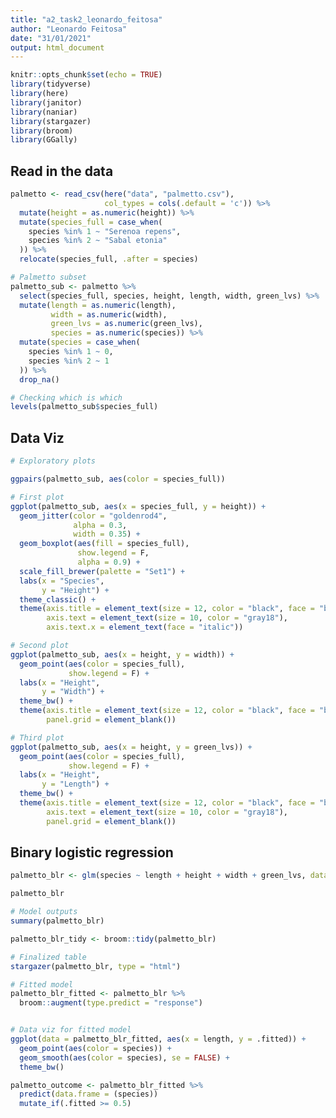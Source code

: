 ```yaml
---
title: "a2_task2_leonardo_feitosa"
author: "Leonardo Feitosa"
date: "31/01/2021"
output: html_document
---
```


```r
knitr::opts_chunk$set(echo = TRUE)
library(tidyverse)
library(here)
library(janitor)
library(naniar)
library(stargazer)
library(broom)
library(GGally)
```


## Read in the data

```r
palmetto <- read_csv(here("data", "palmetto.csv"), 
                     col_types = cols(.default = 'c')) %>% 
  mutate(height = as.numeric(height)) %>% 
  mutate(species_full = case_when(
    species %in% 1 ~ "Serenoa repens",
    species %in% 2 ~ "Sabal etonia"
  )) %>% 
  relocate(species_full, .after = species)

# Palmetto subset
palmetto_sub <- palmetto %>% 
  select(species_full, species, height, length, width, green_lvs) %>% 
  mutate(length = as.numeric(length),
         width = as.numeric(width),
         green_lvs = as.numeric(green_lvs),
         species = as.numeric(species)) %>% 
  mutate(species = case_when(
    species %in% 1 ~ 0,
    species %in% 2 ~ 1
  )) %>% 
  drop_na()

# Checking which is which
levels(palmetto_sub$species_full)
```



## Data Viz

```r
# Exploratory plots

ggpairs(palmetto_sub, aes(color = species_full))

# First plot
ggplot(palmetto_sub, aes(x = species_full, y = height)) +
  geom_jitter(color = "goldenrod4",
              alpha = 0.3,
              width = 0.35) +
  geom_boxplot(aes(fill = species_full),
               show.legend = F,
               alpha = 0.9) +
  scale_fill_brewer(palette = "Set1") +
  labs(x = "Species",
       y = "Height") +
  theme_classic() +
  theme(axis.title = element_text(size = 12, color = "black", face = "bold"),
        axis.text = element_text(size = 10, color = "gray18"),
        axis.text.x = element_text(face = "italic"))

# Second plot
ggplot(palmetto_sub, aes(x = height, y = width)) +
  geom_point(aes(color = species_full),
             show.legend = F) +
  labs(x = "Height",
       y = "Width") +
  theme_bw() +
  theme(axis.title = element_text(size = 12, color = "black", face = "bold"),
        panel.grid = element_blank())

# Third plot
ggplot(palmetto_sub, aes(x = height, y = green_lvs)) +
  geom_point(aes(color = species_full),
             show.legend = F) +
  labs(x = "Height",
       y = "Length") +
  theme_bw() +
  theme(axis.title = element_text(size = 12, color = "black", face = "bold"),
        axis.text = element_text(size = 10, color = "gray18"),
        panel.grid = element_blank())
```





## Binary logistic regression

```r
palmetto_blr <- glm(species ~ length + height + width + green_lvs, data = palmetto_sub, family = "binomial")

palmetto_blr

# Model outputs
summary(palmetto_blr)

palmetto_blr_tidy <- broom::tidy(palmetto_blr)
```

```r
# Finalized table
stargazer(palmetto_blr, type = "html")
```




```r
# Fitted model
palmetto_blr_fitted <- palmetto_blr %>% 
  broom::augment(type.predict = "response")


# Data viz for fitted model
ggplot(data = palmetto_blr_fitted, aes(x = length, y = .fitted)) +
  geom_point(aes(color = species)) +
  geom_smooth(aes(color = species), se = FALSE) +
  theme_bw()
```

```r
palmetto_outcome <- palmetto_blr_fitted %>% 
  predict(data.frame = (species))
  mutate_if(.fitted >= 0.5)
```









